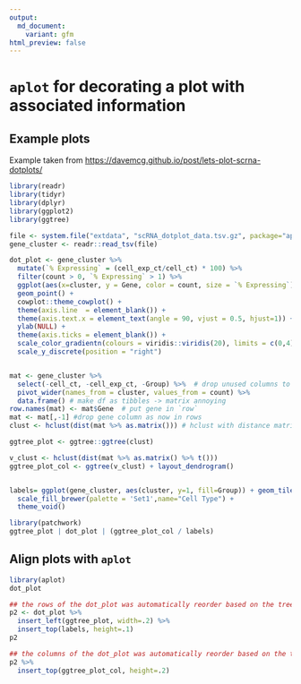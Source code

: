 ```yaml
---
output:
  md_document:
    variant: gfm
html_preview: false
---
```


<!-- README.md is generated from README.Rmd. Please edit that file -->


# `aplot` for decorating a plot with associated information


## Example plots

Example taken from <https://davemcg.github.io/post/lets-plot-scrna-dotplots/>

```r
library(readr)
library(tidyr)
library(dplyr)
library(ggplot2)
library(ggtree)

file <- system.file("extdata", "scRNA_dotplot_data.tsv.gz", package="aplot")
gene_cluster <- readr::read_tsv(file)

dot_plot <- gene_cluster %>% 
  mutate(`% Expressing` = (cell_exp_ct/cell_ct) * 100) %>% 
  filter(count > 0, `% Expressing` > 1) %>% 
  ggplot(aes(x=cluster, y = Gene, color = count, size = `% Expressing`)) + 
  geom_point() + 
  cowplot::theme_cowplot() + 
  theme(axis.line  = element_blank()) +
  theme(axis.text.x = element_text(angle = 90, vjust = 0.5, hjust=1)) +
  ylab(NULL) +
  theme(axis.ticks = element_blank()) +
  scale_color_gradientn(colours = viridis::viridis(20), limits = c(0,4), oob = scales::squish, name = 'log2 (count + 1)') +
  scale_y_discrete(position = "right")


mat <- gene_cluster %>% 
  select(-cell_ct, -cell_exp_ct, -Group) %>%  # drop unused columns to faciliate widening
  pivot_wider(names_from = cluster, values_from = count) %>% 
  data.frame() # make df as tibbles -> matrix annoying
row.names(mat) <- mat$Gene  # put gene in `row`
mat <- mat[,-1] #drop gene column as now in rows
clust <- hclust(dist(mat %>% as.matrix())) # hclust with distance matrix

ggtree_plot <- ggtree::ggtree(clust)

v_clust <- hclust(dist(mat %>% as.matrix() %>% t()))
ggtree_plot_col <- ggtree(v_clust) + layout_dendrogram()


labels= ggplot(gene_cluster, aes(cluster, y=1, fill=Group)) + geom_tile() +
  scale_fill_brewer(palette = 'Set1',name="Cell Type") + 
  theme_void() 

library(patchwork)
ggtree_plot | dot_plot | (ggtree_plot_col / labels)
```


## Align plots with `aplot`

```r
library(aplot)
dot_plot
```

```r
## the rows of the dot_plot was automatically reorder based on the tree
p2 <- dot_plot %>% 
  insert_left(ggtree_plot, width=.2) %>%
  insert_top(labels, height=.1) 
p2
```

```r
## the columns of the dot_plot was automatically reorder based on the tree
p2 %>%
  insert_top(ggtree_plot_col, height=.2)
```

